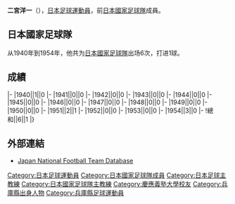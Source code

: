 {{Infobox football biography
|name=二宮洋一
|image=
|fullname=二宮洋一
|birth_date={{Birth date|1917|11|22}}
|cityofbirth=[[兵庫縣|兵庫縣]]
|countryofbirth=[[日本|日本]]
|dateofdeath={{Death date and age|2000|3|7|1917|11|22}}
|height=
|position=[[前鋒_(足球)|前鋒]]
|currentclub=
|years=
|clubs=
|caps(goals)=
|nationalyears=1940-1954
|nationalteam=[[日本國家足球隊|日本]]
|nationalcaps(goals)=6 (1)
}}
'''二宮洋一'''（{{Bd|1917年|11月22日|2000年|3月7日}}），[[日本|日本]][[足球|足球]][[運動員|運動員]]，前[[日本國家足球隊|日本國家足球隊]]成員。

==日本國家足球隊==
从1940年到1954年，他共为[[日本國家足球隊|日本國家足球隊]]出场6次，打进1球。

==成績==
{{Football player national team statistics|JPN}}
|-
|1940||1||0
|-
|1941||0||0
|-
|1942||0||0
|-
|1943||0||0
|-
|1944||0||0
|-
|1945||0||0
|-
|1946||0||0
|-
|1947||0||0
|-
|1948||0||0
|-
|1949||0||0
|-
|1950||0||0
|-
|1951||2||1
|-
|1952||0||0
|-
|1953||0||0
|-
|1954||3||0
|-
!總和||6||1
|}

==外部連結==
{{Reflist}}
*[https://web.archive.org/web/20160319123101/http://www.japannationalfootballteam.com/en/players/ninomiya_hirokazu.html Japan National Football Team Database]

{{Japan-sport-bio-stub}}
{{Soccer-player-stub}}
[[Category:日本足球運動員|Category:日本足球運動員]]
[[Category:日本國家足球隊成員|Category:日本國家足球隊成員]]
[[Category:日本足球主教練|Category:日本足球主教練]]
[[Category:日本國家足球隊主教練|Category:日本國家足球隊主教練]]
[[Category:慶應義塾大學校友|Category:慶應義塾大學校友]]
[[Category:兵庫縣出身人物|Category:兵庫縣出身人物]]
[[Category:兵庫縣足球運動員|Category:兵庫縣足球運動員]]